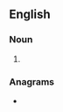 {{also|ex-pats}}
==English==

===Noun===
{{head|en|noun plural form}}

# {{plural of|expat|lang=en}}

===Anagrams===
* {{anagrams|en|a=aepstx|sexpat}}